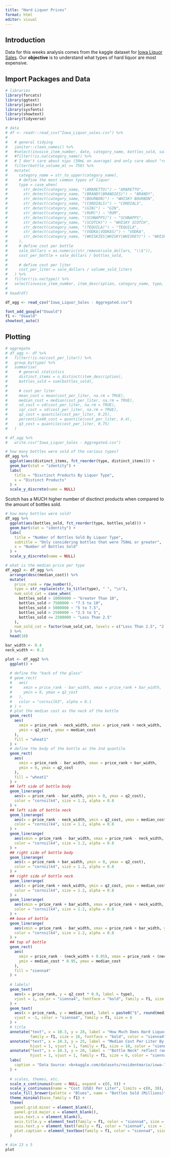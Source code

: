 ```yaml
---
title: "Hard Liquor Prices"
format: html
editor: visual
---
```


## Introduction

Data for this weeks analysis comes from the kaggle dataset for [Iowa Liquor Sales](https://www.kaggle.com/datasets/residentmario/iowa-liquor-sales?resource=download&select=Iowa_Liquor_Sales.csv). Our **objective** is to understand what types of hard liquor are most expensive.

## Import Packages and Data

```r
# libraries
library(forcats)
library(ggtext)
library(janitor)
library(sysfonts)
library(showtext)
library(tidyverse)
```

```r
# data
# df <- readr::read_csv("Iowa_Liquor_sales.csv") %>%
# 
#   # general tidying
#   janitor::clean_names() %>%
#   #select(invoice_item_number, date, category_name, bottles_sold, sale_dollars, volume_sold_liters) %>%
#   #filter(!is.na(category_name)) %>%
#   # I don't care about nips (50mL on average) and only care about "regular" sized bottles
#   filter(bottle_volume_ml >= 750) %>%
#   mutate(
#     category_name = str_to_upper(category_name),
#     # define the most common types of liquor
#     type = case_when(
#       str_detect(category_name, "(AMARETTO)") ~ "AMARETTO",
#       str_detect(category_name, "(BRANDY|BRANDIES)") ~ "BRANDY",
#       str_detect(category_name, "(BOURBON)") ~ "WHISKY BOURBON",
#       str_detect(category_name, "(CORDIALS)") ~ "CORDIALS",
#       str_detect(category_name, "(GIN)") ~ "GIN",
#       str_detect(category_name, "(RUM)") ~ "RUM",
#       str_detect(category_name, "(SCHNAPPS)") ~ "SCHNAPPS",
#       str_detect(category_name, "(SCOTCH)") ~ "WHISKY SCOTCH",
#       str_detect(category_name, "(TEQUILA)") ~ "TEQUILA",
#       str_detect(category_name, "(VODKA|VODKAS)") ~ "VODKA",
#       str_detect(category_name, "(WHISKIES|WHISKY|WHISKEY)") ~ "WHISKY",
#     ),
#     # define cost per bottle
#     sale_dollars = as.numeric(str_remove(sale_dollars, "\\$")),
#     cost_per_bottle = sale_dollars / bottles_sold,
# 
#     # define cost per liter
#     cost_per_liter = sale_dollars / volume_sold_liters
#   ) %>%
#   filter(!is.na(type)) %>%
#   select(invoice_item_number, item_description, category_name, type, bottles_sold, cost_per_bottle, cost_per_liter)
# 
# head(df)

df_agg <- read_csv("Iowa_Liquor_Sales - Aggregated.csv")
```

```r
font_add_google("Oswald")
f1 <- "Oswald"
showtext_auto()
```


## Plotting

```r
# aggregate
# df_agg <- df %>%
#   filter(!is.na(cost_per_liter)) %>%
#   group_by(type) %>%
#   summarise(
#     # general statistics
#     distinct_items = n_distinct(item_description),
#     bottles_sold = sum(bottles_sold),
# 
#     # cost per liter
#     mean_cost = mean(cost_per_liter, na.rm = TRUE),
#     median_cost = median(cost_per_liter, na.rm = TRUE),
#     sd_cost = sd(cost_per_liter, na.rm = TRUE),
#     iqr_cost = sd(cost_per_liter, na.rm = TRUE),
#     q2_cost = quantile(cost_per_liter, 0.25),
#     percentile40_cost = quantile(cost_per_liter, 0.4),
#     q3_cost = quantile(cost_per_liter, 0.75)
#   )

# df_agg %>%
#   write.csv("Iowa_Liquor_Sales - Aggregated.csv")
```

```r
# how many bottles were sold of the various types?
df_agg %>%
  ggplot(aes(distinct_items, fct_reorder(type, distinct_items))) + 
  geom_bar(stat = "identity") + 
  labs(
    title = "Disctinct Products By Liquor Type",
    x = "Distinct Products"
  ) + 
  scale_y_discrete(name = NULL)
```

Scotch has a MUCH higher number of disctinct products when compared to the amount of bottles sold.

```r
# how many bottles were sold?
df_agg %>%
  ggplot(aes(bottles_sold, fct_reorder(type, bottles_sold))) + 
  geom_bar(stat = "identity") + 
  labs(
    title = "Number of Bottles Sold By Liquor Type",
    subtitle = "Only considering bottles that were 750mL or greater",
    x = "Number of Bottles Sold"
  ) + 
  scale_y_discrete(name = NULL)
```

```r
# what is the median price per type
df_agg2 <- df_agg %>%
  arrange(desc(median_cost)) %>%
  mutate(
    price_rank = row_number(),
    type = str_replace(str_to_title(type), " ", "\n"),
    num_sold_cat = case_when(
      bottles_sold > 10000000 ~ "Greater Than 10",
      bottles_sold > 7500000 ~ "7.5 to 10",
      bottles_sold > 5000000 ~ "5 to 7.5",
      bottles_sold > 2500000 ~ "2.5 to 5",
      bottles_sold <= 2500000 ~ "Less Than 2.5"
    ),
    num_sold_cat = factor(num_sold_cat, levels = c("Less Than 2.5", "2.5 to 5", "5 to 7.5", "7.5 to 10", "Greater Than 10"))
  ) %>%
  head(10)

bar_width <- 0.4
neck_width <- 0.2

plot <- df_agg2 %>%
  ggplot() +
  
  # define the "back of the glass"
  # geom_rect(
  #   aes(
  #     xmin = price_rank - bar_width, xmax = price_rank + bar_width,
  #     ymin = 0, ymax = q2_cost
  #   ),
  #   color = "cornsilk3", alpha = 0.1
  # ) +
  # plot the median cost as the neck of the bottle
  geom_rect(
    aes(
      xmin = price_rank - neck_width, xmax = price_rank + neck_width, 
      ymin = q2_cost, ymax = median_cost
    ),
    fill = "wheat1"
  ) + 
  # define the body of the bottle as the 2nd quantile
  geom_rect(
    aes(
      xmin = price_rank - bar_width, xmax = price_rank + bar_width, 
      ymin = 0, ymax = q2_cost
    ),
    fill = "wheat1"
  ) + 
  ## left side of bottle body
  geom_linerange(
    aes(x = price_rank - bar_width, ymin = 0, ymax = q2_cost),
    color = "cornsilk4", size = 1.2, alpha = 0.8
  ) +
  ## left side of bottle neck
  geom_linerange(
    aes(x = price_rank - neck_width, ymin = q2_cost, ymax = median_cost),
    color = "cornsilk4", size = 1.2, alpha = 0.8
  ) +
  geom_linerange(
    aes(xmin = price_rank - bar_width, xmax = price_rank - neck_width, y = q2_cost),
    color = "cornsilk4", size = 1.2, alpha = 0.8
  ) + 
  ## right side of bottle body
  geom_linerange(
    aes(x = price_rank + bar_width, ymin = 0, ymax = q2_cost),
    color = "cornsilk4", size = 1.2, alpha = 0.8
  ) +
  ## right side of bottle neck
  geom_linerange(
    aes(x = price_rank + neck_width, ymin = q2_cost, ymax = median_cost),
    color = "cornsilk4", size = 1.2, alpha = 0.8
  ) +
  geom_linerange(
    aes(xmin = price_rank + bar_width, xmax = price_rank + neck_width, y = q2_cost),
    color = "cornsilk4", size = 1.2, alpha = 0.8
  ) + 
  ## base of bottle
  geom_linerange(
    aes(xmin = price_rank - bar_width, xmax = price_rank + bar_width, y = 0),
    color = "cornsilk4", size = 1.2, alpha = 0.8
  ) +
  ## top of bottle
  geom_rect(
    aes(
      xmin = price_rank - (neck_width + 0.05), xmax = price_rank + (neck_width + 0.05), 
      ymin = median_cost * 0.95, ymax = median_cost
    ),
    fill = "sienna4"
  ) + 
  
  # labels!
  geom_text(
    aes(x = price_rank, y = q2_cost * 0.9, label = type),
    vjust = 1, color = "sienna4", fontface = "bold", family = f1, size = 6
  ) + 
  geom_text(
    aes(x = price_rank, y = median_cost, label = paste0("$", round(median_cost))),
    vjust = -1, color = "sienna4", family = f1, size = 6
  ) +
  # title
  annotate("text", x = 10.3, y = 28, label = "How Much Does Hard Liquor Cost?", hjust = 1,
           family = f1, size = 16, fontface = "bold", color = "sienna4") +
  annotate("text", x = 10.3, y = 25, label = "Median Cost Per Liter By Liquor Type\nAssuming Bottle Size 750mL Or More",
           hjust = 1, vjust = 1, family = f1, size = 10, color = "sienna4", lineheight = 0.8) + 
  annotate("text", x = 10.3, y = 20, label = '"Bottle Neck" reflect range from 25th Percentile to Median', 
           hjust = 1, vjust = 1, family = f1, size = 6, color = "sienna4", lineheight = 0.8) +
  labs(
    caption = "Data Source: <b>kaggle.com/datasets/residentmario/iowa-liquor-sales</b> || Visualization: <b>N. Cruickshank</b> || Data reflects hard liquor sales from retail locations with a Class E Liquor License in Iowa from 2012 to 2017"
  ) + 
  
  # scales, themes, etc.
  scale_x_continuous(name = NULL, expand = c(0, 0)) +
  scale_y_continuous(name = "Cost (USD) Per Liter", limits = c(0, 30), expand = c(0,0), labels = function(x) paste0("$", x)) +
  scale_fill_brewer(palette = "Blues", name = "Bottles Sold (Millions)") + 
  theme_minimal(base_family = f1) + 
  theme(
    panel.grid.minor = element_blank(),
    panel.grid.major.x = element_blank(),
    axis.text.x = element_blank(),
    axis.title.y = element_text(family = f1, color = "sienna4", size = 14),
    axis.text.y = element_text(family = f1, color = "sienna4", size = 12),
    plot.caption = element_textbox(family = f1, color = "sienna4", size = 10, hjust = 0)
  )

# dim 13 x 5
plot
```


